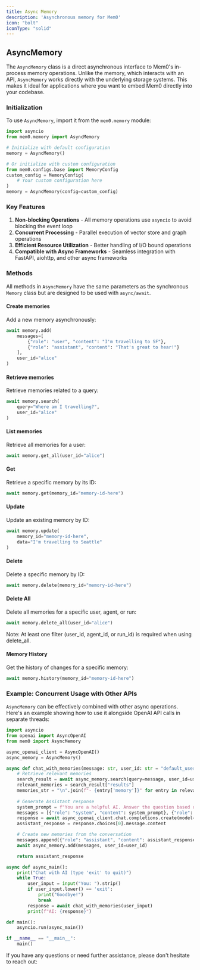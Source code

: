 ```yaml
---
title: Async Memory
description: 'Asynchronous memory for Mem0'
icon: "bolt"
iconType: "solid"
---
```


## AsyncMemory

The `AsyncMemory` class is a direct asynchronous interface to Mem0's in-process memory operations. Unlike the memory, which interacts with an API, `AsyncMemory` works directly with the underlying storage systems. This makes it ideal for applications where you want to embed Mem0 directly into your codebase.

### Initialization

To use `AsyncMemory`, import it from the `mem0.memory` module:

```python Python
import asyncio
from mem0.memory import AsyncMemory

# Initialize with default configuration
memory = AsyncMemory()

# Or initialize with custom configuration
from mem0.configs.base import MemoryConfig
custom_config = MemoryConfig(
    # Your custom configuration here
)
memory = AsyncMemory(config=custom_config)
```

### Key Features

1. **Non-blocking Operations** - All memory operations use `asyncio` to avoid blocking the event loop
2. **Concurrent Processing** - Parallel execution of vector store and graph operations
3. **Efficient Resource Utilization** - Better handling of I/O bound operations
4. **Compatible with Async Frameworks** - Seamless integration with FastAPI, aiohttp, and other async frameworks

### Methods

All methods in `AsyncMemory` have the same parameters as the synchronous `Memory` class but are designed to be used with `async/await`.

#### Create memories

Add a new memory asynchronously:

```python Python
await memory.add(
    messages=[
        {"role": "user", "content": "I'm travelling to SF"},
        {"role": "assistant", "content": "That's great to hear!"}
    ],
    user_id="alice"
)
```

#### Retrieve memories

Retrieve memories related to a query:

```python Python
await memory.search(
    query="Where am I travelling?",
    user_id="alice"
)
```

#### List memories

Retrieve all memories for a user:

```python Python
await memory.get_all(user_id="alice")
```

#### Get

Retrieve a specific memory by its ID:

```python Python
await memory.get(memory_id="memory-id-here")
```

#### Update

Update an existing memory by ID:

```python Python
await memory.update(
    memory_id="memory-id-here",
    data="I'm travelling to Seattle"
)
```

#### Delete

Delete a specific memory by ID:

```python Python
await memory.delete(memory_id="memory-id-here")
```

#### Delete All

Delete all memories for a specific user, agent, or run:

```python Python
await memory.delete_all(user_id="alice")
```

Note: At least one filter (user_id, agent_id, or run_id) is required when using delete_all.

#### Memory History

Get the history of changes for a specific memory:

```python Python
await memory.history(memory_id="memory-id-here")
```

### Example: Concurrent Usage with Other APIs

`AsyncMemory` can be effectively combined with other async operations. Here's an example showing how to use it alongside OpenAI API calls in separate threads:

```python Python
import asyncio
from openai import AsyncOpenAI
from mem0 import AsyncMemory

async_openai_client = AsyncOpenAI()
async_memory = AsyncMemory()

async def chat_with_memories(message: str, user_id: str = "default_user") -> str:
    # Retrieve relevant memories
    search_result = await async_memory.search(query=message, user_id=user_id, limit=3)
    relevant_memories = search_result["results"]
    memories_str = "\n".join(f"- {entry['memory']}" for entry in relevant_memories)
    
    # Generate Assistant response
    system_prompt = f"You are a helpful AI. Answer the question based on query and memories.\nUser Memories:\n{memories_str}"
    messages = [{"role": "system", "content": system_prompt}, {"role": "user", "content": message}]
    response = await async_openai_client.chat.completions.create(model="gpt-4o-mini", messages=messages)
    assistant_response = response.choices[0].message.content

    # Create new memories from the conversation
    messages.append({"role": "assistant", "content": assistant_response})
    await async_memory.add(messages, user_id=user_id)

    return assistant_response

async def async_main():
    print("Chat with AI (type 'exit' to quit)")
    while True:
        user_input = input("You: ").strip()
        if user_input.lower() == 'exit':
            print("Goodbye!")
            break
        response = await chat_with_memories(user_input)
        print(f"AI: {response}")

def main():
    asyncio.run(async_main())

if __name__ == "__main__":
    main()
```

If you have any questions or need further assistance, please don't hesitate to reach out:

<Snippet file="get-help.mdx" />
